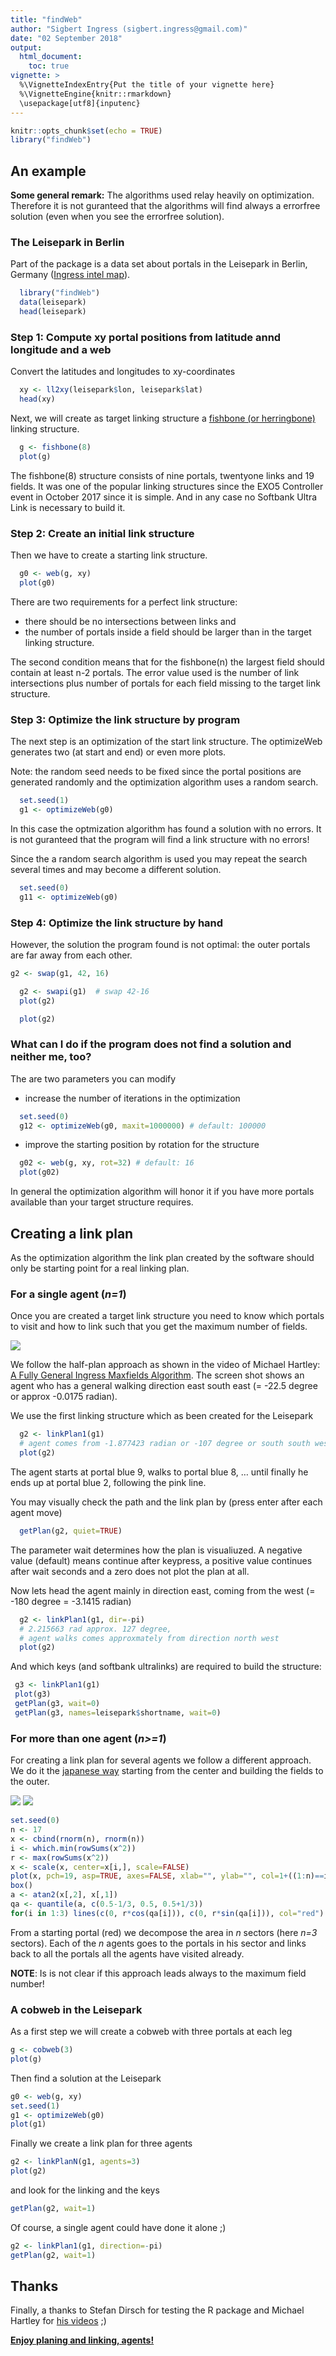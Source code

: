 ```yaml
---
title: "findWeb"
author: "Sigbert Ingress (sigbert.ingress@gmail.com)"
date: "02 September 2018"
output: 
  html_document:
    toc: true
vignette: >
  %\VignetteIndexEntry{Put the title of your vignette here}
  %\VignetteEngine{knitr::rmarkdown}
  \usepackage[utf8]{inputenc}
---
```


```r
knitr::opts_chunk$set(echo = TRUE)
library("findWeb")
```

## An example 

__Some general remark:__ The algorithms used relay heavily on optimization. Therefore it is not guranteed that the algorithms will find always a errorfree solution (even when you see the errorfree solution).

### The Leisepark in Berlin ###

Part of the package is a data set about portals in the Leisepark in Berlin, Germany ([Ingress intel map](https://www.ingress.com/intel?ll=52.529436,13.422475&z=17)).

```r
  library("findWeb")
  data(leisepark)
  head(leisepark)
```

### Step 1: Compute xy portal positions from latitude annd longitude and a web

Convert the latitudes and longitudes to xy-coordinates

```r
  xy <- ll2xy(leisepark$lon, leisepark$lat)
  head(xy)
```

Next, we will create as target linking structure a [fishbone (or herringbone)](https://www.youtube.com/watch?v=FkHtelZxgtg) linking structure. 

```r
  g <- fishbone(8)
  plot(g)
```

The fishbone(8) structure consists of nine portals, twentyone links and 19 fields. It was one of the popular linking structures since the EXO5 Controller event in October 2017 since it is simple. And in any case no Softbank Ultra Link is necessary to build it.  

### Step 2: Create an initial link structure

Then we have to create a starting link structure.

```r
  g0 <- web(g, xy)
  plot(g0)
```

There are two requirements for a perfect link structure:

* there should be no intersections between links and
* the number of portals inside a field should be larger than in the target linking structure.

The second condition means that for the fishbone(n) the largest field should contain at least n-2 portals. The error value used is the number of link intersections plus number of portals for each field missing to the target link structure. 

### Step 3: Optimize the link structure by program

The next step is an optimization of the start link structure. The optimizeWeb generates two (at start and end) or even more plots.

Note: the random seed needs to be fixed since the portal positions are generated randomly and the optimization algorithm uses a random search.

```r
  set.seed(1)
  g1 <- optimizeWeb(g0)
```

In this case the optmization algorithm has found a solution with no errors. It is not guranteed that the program will find a link structure with no errors!

Since the a random search algorithm is used you may repeat the search several times and may become a different solution. 

```r
  set.seed(0)
  g11 <- optimizeWeb(g0)
```

### Step 4: Optimize the link structure by hand

However, the solution the program found is not optimal: the outer portals are far away from each other. 

```r
g2 <- swap(g1, 42, 16)
```

```r
  g2 <- swapi(g1)  # swap 42-16
  plot(g2)
```

```r
  plot(g2)
```

### What can I do if the program does not find a solution and neither me, too? ###

The are two parameters you can modify

* increase the number of iterations in the optimization

```r
  set.seed(0)
  g12 <- optimizeWeb(g0, maxit=1000000) # default: 100000
```

* improve the starting position by rotation for the structure

```r
  g02 <- web(g, xy, rot=32) # default: 16
  plot(g02)
```

In general the optimization algorithm will honor it if you have more portals available than your target structure requires. 

## Creating a link plan##

As the optimization algorithm the link plan created by the software should only be starting point for a real linking plan.

### For a single agent (_n=1_) ###

Once you are created a target link structure you need to know which portals to visit and how to link such that you get the maximum number of fields. 

![](half-plane.png)

We follow the half-plan approach as shown in the video of Michael Hartley: [A Fully General Ingress Maxfields Algorithm](https://www.youtube.com/watch?v=iH0JMfR7BTI). The screen shot shows an agent who has a general walking direction  east south east (= -22.5 degree or approx -0.0175 radian). 

We use the first linking structure which as been created for the Leisepark

```r
  g2 <- linkPlan1(g1)
  # agent comes from -1.877423 radian or -107 degree or south south west
  plot(g2)
```

The agent starts at portal blue 9, walks to portal blue 8, ... until finally he ends up at portal blue 2, following the pink line. 

You may visually check the path and the link plan by (press enter after each agent move)

```r
  getPlan(g2, quiet=TRUE)
```

The parameter wait determines how the plan is visualiuzed. A negative value (default) means continue after keypress, a positive value continues after wait seconds and a zero does not plot the plan at all.

Now lets head the agent mainly in direction east, coming from the west (= -180 degree = -3.1415 radian)

```r
  g2 <- linkPlan1(g1, dir=-pi)
  # 2.215663 rad approx. 127 degree, 
  # agent walks comes approxmately from direction north west  
  plot(g2)
```

And which keys (and softbank ultralinks) are required to build the structure:

```r
 g3 <- linkPlan1(g1)
 plot(g3)
 getPlan(g3, wait=0)
 getPlan(g3, names=leisepark$shortname, wait=0)
```

### For more than one agent (_n>=1_) ###

For creating a link plan for several agents we follow a different approach. We do it the [japanese way](https://plus.google.com/+yusin0919k/posts/EnWC1WuVbEb) starting from the center and building the fields to the outer.

![](tokyo_start.png)&nbsp;![](tokyo_end.png)


```r
set.seed(0)
n <- 17
x <- cbind(rnorm(n), rnorm(n))
i <- which.min(rowSums(x^2))
r <- max(rowSums(x^2))
x <- scale(x, center=x[i,], scale=FALSE)
plot(x, pch=19, asp=TRUE, axes=FALSE, xlab="", ylab="", col=1+((1:n)==i))
box()
a <- atan2(x[,2], x[,1])
qa <- quantile(a, c(0.5-1/3, 0.5, 0.5+1/3))
for(i in 1:3) lines(c(0, r*cos(qa[i])), c(0, r*sin(qa[i])), col="red")
```

From a starting portal (red) we decompose the area in _n_ sectors (here _n=3_ sectors). Each of the _n_ agents goes to the portals in his sector and links back to all the portals all the agents have visited already. 

__NOTE__: Is is not clear if this approach leads always to the maximum field number!

### A cobweb in the Leisepark ###

As a first step we will create a cobweb with three portals at each leg

```r
g <- cobweb(3)
plot(g)
```

Then find a solution at the Leisepark

```r
g0 <- web(g, xy)
set.seed(1)
g1 <- optimizeWeb(g0)
plot(g1)
```

Finally we create a link plan for three agents 

```r
g2 <- linkPlanN(g1, agents=3)
plot(g2)
```

and look for the linking and the keys 

```r
getPlan(g2, wait=1) 
```

Of course, a single agent could have done it alone ;)

```r
g2 <- linkPlan1(g1, direction=-pi)
getPlan(g2, wait=1) 
```

## Thanks ##

Finally, a thanks to Stefan Dirsch for testing the R package and Michael Hartley for [his videos](https://www.youtube.com/user/mike40033) ;)

[__Enjoy planing and linking, agents!__](https://plus.google.com/collection/wlnaV)
